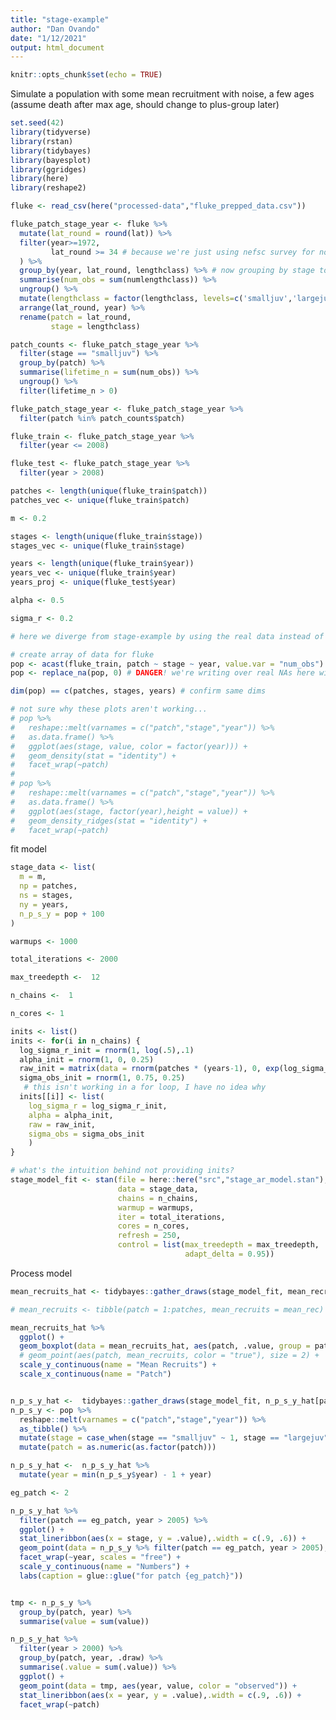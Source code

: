 ```yaml
---
title: "stage-example"
author: "Dan Ovando"
date: "1/12/2021"
output: html_document
---
```


```r
knitr::opts_chunk$set(echo = TRUE)
```

Simulate a population with some mean recruitment with noise, a few ages (assume death after max age, should change to plus-group later)

```r
set.seed(42)
library(tidyverse)
library(rstan)
library(tidybayes)
library(bayesplot)
library(ggridges)
library(here)
library(reshape2)

fluke <- read_csv(here("processed-data","fluke_prepped_data.csv"))

fluke_patch_stage_year <- fluke %>% 
  mutate(lat_round = round(lat)) %>% 
  filter(year>=1972,
         lat_round >= 34 # because we're just using nefsc survey for now, which rarely goes below 34N
  ) %>% 
  group_by(year, lat_round, lengthclass) %>% # now grouping by stage too
  summarise(num_obs = sum(numlengthclass)) %>% 
  ungroup() %>% 
  mutate(lengthclass = factor(lengthclass, levels=c('smalljuv','largejuv','adult'))) %>% # tidying up for creating data array below
  arrange(lat_round, year) %>% 
  rename(patch = lat_round,
         stage = lengthclass)

patch_counts <- fluke_patch_stage_year %>% 
  filter(stage == "smalljuv") %>% 
  group_by(patch) %>% 
  summarise(lifetime_n = sum(num_obs)) %>% 
  ungroup() %>% 
  filter(lifetime_n > 0)

fluke_patch_stage_year <- fluke_patch_stage_year %>% 
  filter(patch %in% patch_counts$patch)

fluke_train <- fluke_patch_stage_year %>% 
  filter(year <= 2008)

fluke_test <- fluke_patch_stage_year %>% 
  filter(year > 2008)

patches <- length(unique(fluke_train$patch))
patches_vec <- unique(fluke_train$patch)

m <- 0.2

stages <- length(unique(fluke_train$stage))
stages_vec <- unique(fluke_train$stage)

years <- length(unique(fluke_train$year))
years_vec <- unique(fluke_train$year)
years_proj <- unique(fluke_test$year)

alpha <- 0.5

sigma_r <- 0.2

# here we diverge from stage-example by using the real data instead of simulated data

# create array of data for fluke
pop <- acast(fluke_train, patch ~ stage ~ year, value.var = "num_obs")
pop <- replace_na(pop, 0) # DANGER! we're writing over real NAs here with zeros, because stan can't cope with NAs, but we need to fix this eventually (the NAs represent unsampled patches)

dim(pop) == c(patches, stages, years) # confirm same dims

# not sure why these plots aren't working...
# pop %>% 
#   reshape::melt(varnames = c("patch","stage","year")) %>% 
#   as.data.frame() %>% 
#   ggplot(aes(stage, value, color = factor(year))) + 
#   geom_density(stat = "identity") + 
#   facet_wrap(~patch)
# 
# pop %>% 
#   reshape::melt(varnames = c("patch","stage","year")) %>% 
#   as.data.frame() %>% 
#   ggplot(aes(stage, factor(year),height = value)) + 
#   geom_density_ridges(stat = "identity") + 
#   facet_wrap(~patch)


```


fit model

```r

stage_data <- list(
  m = m,
  np = patches,
  ns = stages,
  ny = years,
  n_p_s_y = pop + 100
)

warmups <- 1000

total_iterations <- 2000

max_treedepth <-  12

n_chains <-  1

n_cores <- 1

inits <- list()
inits <- for(i in n_chains) {
  log_sigma_r_init = rnorm(1, log(.5),.1)
  alpha_init = rnorm(1, 0, 0.25)
  raw_init = matrix(data = rnorm(patches * (years-1), 0, exp(log_sigma_r_init)), nrow = patches, ncol = (years-1))
  sigma_obs_init = rnorm(1, 0.75, 0.25)
   # this isn't working in a for loop, I have no idea why 
  inits[[i]] <- list(
    log_sigma_r = log_sigma_r_init,
    alpha = alpha_init,
    raw = raw_init,
    sigma_obs = sigma_obs_init
    )
}

# what's the intuition behind not providing inits?
stage_model_fit <- stan(file = here::here("src","stage_ar_model.stan"),
                        data = stage_data,
                        chains = n_chains,
                        warmup = warmups,
                        iter = total_iterations,
                        cores = n_cores,
                        refresh = 250,
                        control = list(max_treedepth = max_treedepth,
                                       adapt_delta = 0.95))


```

Process model

```r



mean_recruits_hat <- tidybayes::gather_draws(stage_model_fit, mean_recruits[patch], n = 1000)

# mean_recruits <- tibble(patch = 1:patches, mean_recruits = mean_rec)

mean_recruits_hat %>% 
  ggplot() + 
  geom_boxplot(data = mean_recruits_hat, aes(patch, .value, group = patch)) +
  # geom_point(aes(patch, mean_recruits, color = "true"), size = 2) + 
  scale_y_continuous(name = "Mean Recruits") + 
  scale_x_continuous(name = "Patch")


n_p_s_y_hat <-  tidybayes::gather_draws(stage_model_fit, n_p_s_y_hat[patch, stage,year], n = 1000)
n_p_s_y <- pop %>% 
  reshape::melt(varnames = c("patch","stage","year")) %>% 
  as_tibble() %>% 
  mutate(stage = case_when(stage == "smalljuv" ~ 1, stage == "largejuv" ~ 2, TRUE ~ 3)) %>% 
  mutate(patch = as.numeric(as.factor(patch)))

n_p_s_y_hat <-  n_p_s_y_hat %>% 
  mutate(year = min(n_p_s_y$year) - 1 + year)

eg_patch <- 2

n_p_s_y_hat %>% 
  filter(patch == eg_patch, year > 2005) %>% 
  ggplot() +
  stat_lineribbon(aes(x = stage, y = .value),.width = c(.9, .6)) +
  geom_point(data = n_p_s_y %>% filter(patch == eg_patch, year > 2005), aes(stage, value, color = "true")) +
  facet_wrap(~year, scales = "free") + 
  scale_y_continuous(name = "Numbers") + 
  labs(caption = glue::glue("for patch {eg_patch}"))


tmp <- n_p_s_y %>% 
  group_by(patch, year) %>% 
  summarise(value = sum(value))

n_p_s_y_hat %>% 
  filter(year > 2000) %>% 
  group_by(patch, year, .draw) %>% 
  summarise(.value = sum(.value)) %>% 
  ggplot() +
  geom_point(data = tmp, aes(year, value, color = "observed")) +
  stat_lineribbon(aes(x = year, y = .value),.width = c(.9, .6)) +
  facet_wrap(~patch)

```


